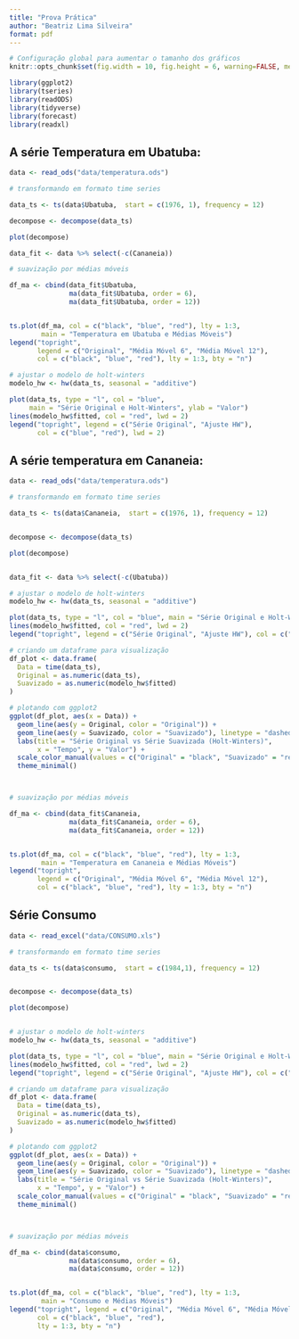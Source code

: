 ```yaml
---
title: "Prova Prática"
author: "Beatriz Lima Silveira"
format: pdf
---
```


```r
# Configuração global para aumentar o tamanho dos gráficos
knitr::opts_chunk$set(fig.width = 10, fig.height = 6, warning=FALSE, message=FALSE)
```

```r

library(ggplot2)
library(tseries)
library(readODS)
library(tidyverse)
library(forecast)
library(readxl)
```

## A série Temperatura em Ubatuba:

```r

data <- read_ods("data/temperatura.ods")

# transformando em formato time series

data_ts <- ts(data$Ubatuba,  start = c(1976, 1), frequency = 12)

decompose <- decompose(data_ts)

plot(decompose)

data_fit <- data %>% select(-c(Cananeia))

# suavização por médias móveis

df_ma <- cbind(data_fit$Ubatuba,
               ma(data_fit$Ubatuba, order = 6),
               ma(data_fit$Ubatuba, order = 12))


ts.plot(df_ma, col = c("black", "blue", "red"), lty = 1:3,
        main = "Temperatura em Ubatuba e Médias Móveis")
legend("topright",
       legend = c("Original", "Média Móvel 6", "Média Móvel 12"),
       col = c("black", "blue", "red"), lty = 1:3, bty = "n")

# ajustar o modelo de holt-winters
modelo_hw <- hw(data_ts, seasonal = "additive")

plot(data_ts, type = "l", col = "blue",
     main = "Série Original e Holt-Winters", ylab = "Valor")
lines(modelo_hw$fitted, col = "red", lwd = 2)
legend("topright", legend = c("Série Original", "Ajuste HW"),
       col = c("blue", "red"), lwd = 2)

```

## A série temperatura em Cananeia:

```r


data <- read_ods("data/temperatura.ods")

# transformando em formato time series

data_ts <- ts(data$Cananeia,  start = c(1976, 1), frequency = 12)


decompose <- decompose(data_ts)

plot(decompose)


data_fit <- data %>% select(-c(Ubatuba))

# ajustar o modelo de holt-winters
modelo_hw <- hw(data_ts, seasonal = "additive")

plot(data_ts, type = "l", col = "blue", main = "Série Original e Holt-Winters", ylab = "Valor")
lines(modelo_hw$fitted, col = "red", lwd = 2)
legend("topright", legend = c("Série Original", "Ajuste HW"), col = c("blue", "red"), lwd = 2)

# criando um dataframe para visualização
df_plot <- data.frame(
  Data = time(data_ts), 
  Original = as.numeric(data_ts),
  Suavizado = as.numeric(modelo_hw$fitted)
)

# plotando com ggplot2
ggplot(df_plot, aes(x = Data)) +
  geom_line(aes(y = Original, color = "Original")) +
  geom_line(aes(y = Suavizado, color = "Suavizado"), linetype = "dashed") +
  labs(title = "Série Original vs Série Suavizada (Holt-Winters)",
       x = "Tempo", y = "Valor") +
  scale_color_manual(values = c("Original" = "black", "Suavizado" = "red")) +
  theme_minimal()



# suavização por médias móveis

df_ma <- cbind(data_fit$Cananeia,
               ma(data_fit$Cananeia, order = 6),
               ma(data_fit$Cananeia, order = 12))


ts.plot(df_ma, col = c("black", "blue", "red"), lty = 1:3,
        main = "Temperatura em Cananeia e Médias Móveis")
legend("topright",
       legend = c("Original", "Média Móvel 6", "Média Móvel 12"),
       col = c("black", "blue", "red"), lty = 1:3, bty = "n")

```

## Série Consumo

```r


data <- read_excel("data/CONSUMO.xls")

# transformando em formato time series

data_ts <- ts(data$consumo,  start = c(1984,1), frequency = 12)


decompose <- decompose(data_ts)

plot(decompose)


# ajustar o modelo de holt-winters
modelo_hw <- hw(data_ts, seasonal = "additive")

plot(data_ts, type = "l", col = "blue", main = "Série Original e Holt-Winters", ylab = "Valor")
lines(modelo_hw$fitted, col = "red", lwd = 2)
legend("topright", legend = c("Série Original", "Ajuste HW"), col = c("blue", "red"), lwd = 2)

# criando um dataframe para visualização
df_plot <- data.frame(
  Data = time(data_ts), 
  Original = as.numeric(data_ts),
  Suavizado = as.numeric(modelo_hw$fitted)
)

# plotando com ggplot2
ggplot(df_plot, aes(x = Data)) +
  geom_line(aes(y = Original, color = "Original")) +
  geom_line(aes(y = Suavizado, color = "Suavizado"), linetype = "dashed") +
  labs(title = "Série Original vs Série Suavizada (Holt-Winters)",
       x = "Tempo", y = "Valor") +
  scale_color_manual(values = c("Original" = "black", "Suavizado" = "red")) +
  theme_minimal()



# suavização por médias móveis

df_ma <- cbind(data$consumo,
               ma(data$consumo, order = 6),
               ma(data$consumo, order = 12))


ts.plot(df_ma, col = c("black", "blue", "red"), lty = 1:3,
        main = "Consumo e Médias Móveis")
legend("topright", legend = c("Original", "Média Móvel 6", "Média Móvel 12"),
       col = c("black", "blue", "red"), 
       lty = 1:3, bty = "n")


```
